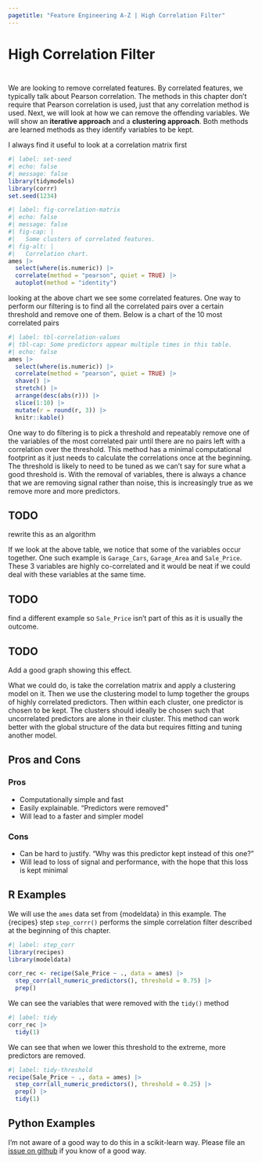 ```yaml
---
pagetitle: "Feature Engineering A-Z | High Correlation Filter"
---
```


# High Correlation Filter {#sec-correlated-filter}

::: {style="visibility: hidden; height: 0px;"}
## High Correlation Filter
:::

We are looking to remove correlated features.
By correlated features, we typically talk about Pearson correlation.
The methods in this chapter don't require that Pearson correlation is used, just that any correlation method is used.
Next, we will look at how we can remove the offending variables.
We will show an **iterative approach** and a **clustering approach**.
Both methods are learned methods as they identify variables to be kept.

I always find it useful to look at a correlation matrix first

```r
#| label: set-seed
#| echo: false
#| message: false
library(tidymodels)
library(corrr)
set.seed(1234)
```

```r
#| label: fig-correlation-matrix
#| echo: false
#| message: false
#| fig-cap: |
#|   Some clusters of correlated features.
#| fig-alt: |
#|   Correlation chart. 
ames |>
  select(where(is.numeric)) |>
  correlate(method = "pearson", quiet = TRUE) |>
  autoplot(method = "identity")
```

looking at the above chart we see some correlated features.
One way to perform our filtering is to find all the correlated pairs over a certain threshold and remove one of them.
Below is a chart of the 10 most correlated pairs

```r
#| label: tbl-correlation-values
#| tbl-cap: Some predictors appear multiple times in this table.
#| echo: false
ames |>
  select(where(is.numeric)) |>
  correlate(method = "pearson", quiet = TRUE) |>
  shave() |>
  stretch() |>
  arrange(desc(abs(r))) |>
  slice(1:10) |>
  mutate(r = round(r, 3)) |>
  knitr::kable()
```

One way to do filtering is to pick a threshold and repeatably remove one of the variables of the most correlated pair until there are no pairs left with a correlation over the threshold.
This method has a minimal computational footprint as it just needs to calculate the correlations once at the beginning.
The threshold is likely to need to be tuned as we can't say for sure what a good threshold is.
With the removal of variables, there is always a chance that we are removing signal rather than noise, this is increasingly true as we remove more and more predictors.

::: callout-caution
# TODO

rewrite this as an algorithm
:::

If we look at the above table, we notice that some of the variables occur together.
One such example is `Garage_Cars`, `Garage_Area` and `Sale_Price`.
These 3 variables are highly co-correlated and it would be neat if we could deal with these variables at the same time.

::: callout-caution
# TODO

find a different example so `Sale_Price` isn't part of this as it is usually the outcome.
:::

::: callout-caution
# TODO

Add a good graph showing this effect.
:::

What we could do, is take the correlation matrix and apply a clustering model on it.
Then we use the clustering model to lump together the groups of highly correlated predictors.
Then within each cluster, one predictor is chosen to be kept.
The clusters should ideally be chosen such that uncorrelated predictors are alone in their cluster.
This method can work better with the global structure of the data but requires fitting and tuning another model.

## Pros and Cons

### Pros

-   Computationally simple and fast
-   Easily explainable. "Predictors were removed"
-   Will lead to a faster and simpler model

### Cons

-   Can be hard to justify. "Why was this predictor kept instead of this one?"
-   Will lead to loss of signal and performance, with the hope that this loss is kept minimal

## R Examples

We will use the `ames` data set from {modeldata} in this example.
The {recipes} step `step_corrr()` performs the simple correlation filter described at the beginning of this chapter.

```r
#| label: step_corr
library(recipes)
library(modeldata)

corr_rec <- recipe(Sale_Price ~ ., data = ames) |>
  step_corr(all_numeric_predictors(), threshold = 0.75) |>
  prep()
```

We can see the variables that were removed with the `tidy()` method

```r
#| label: tidy
corr_rec |>
  tidy(1)
```

We can see that when we lower this threshold to the extreme, more predictors are removed.

```r
#| label: tidy-threshold
recipe(Sale_Price ~ ., data = ames) |>
  step_corr(all_numeric_predictors(), threshold = 0.25) |>
  prep() |>
  tidy(1)
```

## Python Examples

I'm not aware of a good way to do this in a scikit-learn way.
Please file an [issue on github](https://github.com/EmilHvitfeldt/feature-engineering-az/issues/new?assignees=&labels=&projects=&template=general-issue.md&title) if you know of a good way.
